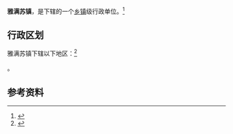 {{中国乡级行政区|65/22/01/100/000}}

'''雅满苏镇'''，是{{PRC admin/fullname|65/22/01/100/000|3}}下辖的一个[[乡镇|乡镇]]级行政单位。<ref>{{PRC admin/ref sgc|{{PRC admin/parent|65/22/01/100/000}}}}</ref>

== 行政区划 ==

雅满苏镇下辖以下地区：<ref>{{PRC admin/ref sgc|65/22/01/100/000}}</ref>

{{PRC admin/children|65/22/01/100/000}}。

== 参考资料 ==

{{reflist}}

{{行政区划小作品}}
{{PRC admin/navcat|65/22/01/100/000}}